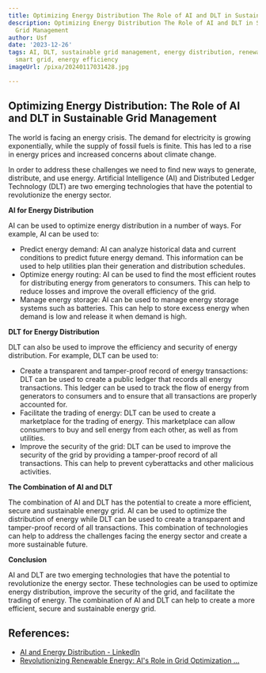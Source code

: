 ```yaml
---
title: Optimizing Energy Distribution The Role of AI and DLT in Sustainable Grid Management
description: Optimizing Energy Distribution The Role of AI and DLT in Sustainable
  Grid Management
author: Usf
date: '2023-12-26'
tags: AI, DLT, sustainable grid management, energy distribution, renewable energy,
  smart grid, energy efficiency
imageUrl: /pixa/20240117031428.jpg

---
```

## Optimizing Energy Distribution: The Role of AI and DLT in Sustainable Grid Management

The world is facing an energy crisis. The demand for electricity is growing exponentially,  while the supply of fossil fuels is finite. This has led  to  a rise in energy  prices and increased concerns about climate change.

In order to address  these challenges we need  to find new ways to  generate, distribute, and use energy.  Artificial Intelligence (AI) and Distributed Ledger Technology (DLT) are two emerging technologies  that have the potential to revolutionize the energy sector.

**AI for Energy Distribution**

AI can be used to optimize energy distribution in a number of ways. For example, AI can be used to:

*  Predict energy demand: AI can analyze historical data and current conditions to predict future energy demand. This information can be used to help utilities  plan  their generation and distribution schedules.
* Optimize energy routing: AI can  be used  to find the most efficient routes for distributing energy  from generators to consumers. This can help to reduce losses and improve the overall efficiency of the grid.
* Manage energy storage:  AI can be used to manage energy storage systems such as batteries. This can help to store excess  energy when demand is low and release it when demand is high.

**DLT for Energy Distribution**

DLT  can  also be used to improve the efficiency and security of energy distribution. For example, DLT can  be used to:

* Create a transparent and tamper-proof record of energy transactions: DLT can be used to create a public ledger that records  all energy transactions.  This ledger can be used  to track the flow of energy from generators  to consumers  and  to ensure that all transactions  are properly accounted for.
*  Facilitate the trading of energy: DLT can be used to create a marketplace for the trading of energy. This marketplace can allow consumers to buy and sell energy from each other, as well as from utilities.
* Improve  the security of the  grid: DLT can be used to improve the security of the grid by providing a tamper-proof record of  all transactions. This can help to prevent cyberattacks  and other malicious activities.

**The Combination  of AI and DLT**

The  combination of AI  and DLT has  the potential  to create a more efficient, secure  and  sustainable energy grid. AI can be used to  optimize the distribution of energy while DLT can be used to create a transparent and tamper-proof record of all transactions. This  combination of technologies can help to address the challenges facing the energy  sector and create a more sustainable future.

**Conclusion**

AI and DLT are two emerging technologies that have the potential to  revolutionize the energy sector. These technologies can  be used to optimize energy distribution, improve  the security of the grid,  and facilitate the trading of energy. The combination of AI and DLT can help to  create a more efficient, secure and sustainable energy grid.

## References:
- [AI and Energy Distribution - LinkedIn](https://www.linkedin.com/pulse/watts-up-ai-bright-future-energy-distribution-david-cain)
- [Revolutionizing Renewable Energy: AI's Role in Grid Optimization ...](https://papers.ssrn.com/sol3/papers.cfm?abstract_id=4416866)
